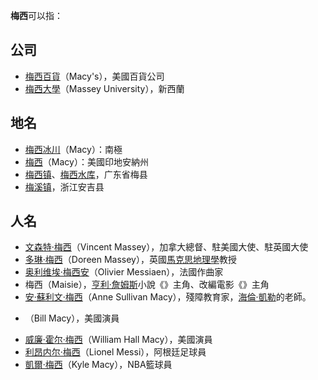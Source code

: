 '''梅西'''可以指：

==公司==
*[[梅西百貨|梅西百貨]]（Macy's），美國百貨公司
*[[梅西大學|梅西大學]]（Massey University），新西蘭

==地名==
*[[梅西冰川|梅西冰川]]（Macy）：南極
*[[梅西_(印地安納州)|梅西]]（Macy）：美國印地安納州
*[[梅西镇|梅西镇]]、[[梅西水库|梅西水库]]，广东省梅县
*[[梅溪镇_(安吉县)|梅溪镇]]，浙江安吉县

==人名==
*[[文森特·梅西|文森特·梅西]]（Vincent Massey），加拿大總督、駐美國大使、駐英國大使
*[[多琳·梅西|多琳·梅西]]（Doreen Massey），英國[[馬克思地理學|馬克思地理學]]教授
*[[奥利维埃·梅西安|奥利维埃·梅西安]]（Olivier Messiaen），法國作曲家
*梅西（Maisie），[[亨利·詹姆斯|亨利·詹姆斯]]小說《{{link-en|梅西的世界|What Maisie Knew}}》主角、改編電影《{{link-en|梅奇知道甚麼|What Maisie Knew (film)}}》主角
*[[安·蘇利文|安·蘇利文·梅西]]（Anne Sullivan Macy），殘障教育家，[[海倫·凱勒|海倫·凱勒]]的老師。
*{{le|比爾·梅西|Bill Macy|}}（Bill Macy），美國演員
*[[威廉·霍尔·梅西|威廉·霍尔·梅西]]（William Hall Macy），美國演員
*[[利昂内尔·梅西|利昂内尔·梅西]]（Lionel Messi），阿根廷足球員
*[[凱爾·梅西|凱爾·梅西]]（Kyle Macy），NBA籃球員

{{disambig|cat=二字消歧義}}